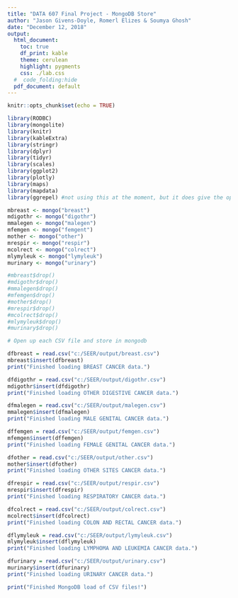 ---
title: "DATA 607 Final Project - MongoDB Store"
author: "Jason Givens-Doyle, Romerl Elizes & Soumya Ghosh"
date: "December 12, 2018"
output: 
  html_document: 
    toc: true
    df_print: kable
    theme: cerulean
    highlight: pygments
    css: ./lab.css
  #  code_folding:hide
  pdf_document: default
---

```{r setup, include=FALSE}
knitr::opts_chunk$set(echo = TRUE)
```


```{r message=FALSE, warning=FALSE}
library(RODBC)
library(mongolite)
library(knitr)
library(kableExtra)
library(stringr)
library(dplyr)
library(tidyr)
library(scales)
library(ggplot2)
library(plotly)
library(maps)
library(mapdata)
library(ggrepel) #not using this at the moment, but it does give the option to add labels.  While not useful for the 
```


```{r connect-to-mongodatabase, eval=TRUE}
mbreast <- mongo("breast")
mdigothr <- mongo("digothr")
mmalegen <- mongo("malegen")
mfemgen <- mongo("femgent")
mother <- mongo("other")
mrespir <- mongo("respir")
mcolrect <- mongo("colrect")
mlymyleuk <- mongo("lymyleuk")
murinary <- mongo("urinary")

#mbreast$drop()
#mdigothr$drop()
#mmalegen$drop()
#mfemgen$drop()
#mother$drop()
#mrespir$drop()
#mcolrect$drop()
#mlymyleuk$drop()
#murinary$drop()
```

```{r work2}
# Open up each CSV file and store in mongodb

dfbreast = read.csv("c:/SEER/output/breast.csv")
mbreast$insert(dfbreast)
print("Finished loading BREAST CANCER data.")

dfdigothr = read.csv("c:/SEER/output/digothr.csv")
mdigothr$insert(dfdigothr)
print("Finished loading OTHER DIGESTIVE CANCER data.")

dfmalegen = read.csv("c:/SEER/output/malegen.csv")
mmalegen$insert(dfmalegen)
print("Finished loading MALE GENITAL CANCER data.")

dffemgen = read.csv("c:/SEER/output/femgen.csv")
mfemgen$insert(dffemgen)
print("Finished loading FEMALE GENITAL CANCER data.")

dfother = read.csv("c:/SEER/output/other.csv")
mother$insert(dfother)
print("Finished loading OTHER SITES CANCER data.")

dfrespir = read.csv("c:/SEER/output/respir.csv")
mrespir$insert(dfrespir)
print("Finished loading RESPIRATORY CANCER data.")

dfcolrect = read.csv("c:/SEER/output/colrect.csv")
mcolrect$insert(dfcolrect)
print("Finished loading COLON AND RECTAL CANCER data.")

dflymyleuk = read.csv("c:/SEER/output/lymyleuk.csv")
mlymyleuk$insert(dflymyleuk)
print("Finished loading LYMPHOMA AND LEUKEMIA CANCER data.")

dfurinary = read.csv("c:/SEER/output/urinary.csv")
murinary$insert(dfurinary)
print("Finished loading URINARY CANCER data.")

print("Finished MongoDB load of CSV files!")
```



